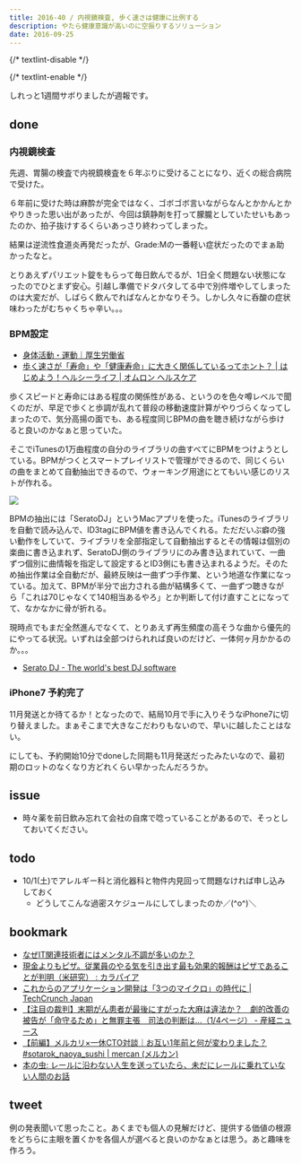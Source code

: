 ```yaml
---
title: 2016-40 / 内視鏡検査, 歩く速さは健康に比例する
description: やたら健康意識が高いのに空振りするソリューション
date: 2016-09-25
---
```


{/* textlint-disable */}


{/* textlint-enable */}

しれっと1週間サボりましたが週報です。

done
----

###  内視鏡検査

先週、胃腸の検査で内視鏡検査を６年ぶりに受けることになり、近くの総合病院で受けた。

６年前に受けた時は麻酔が完全ではなく、ゴボゴボ言いながらなんとかかんとかやりきった思い出があったが、今回は鎮静剤を打って朦朧としていたせいもあったのか、拍子抜けするくらいあっさり終わってしまった。

結果は逆流性食道炎再発だったが、Grade:Mの一番軽い症状だったのでまぁ助かったなと。

とりあえずパリエット錠をもらって毎日飲んでるが、1日全く問題ない状態になったのでひとまず安心。引越し準備でドタバタしてる中で別件増やしてしまったのは大変だが、しばらく飲んでればなんとかなりそう。しかし久々に呑酸の症状味わったがむちゃくちゃ辛い。。。

###  BPM設定

- [身体活動・運動｜厚生労働省](https://www.mhlw.go.jp/www1/topics/kenko21_11/b2.html)
- [歩く速さが「寿命」や「健康寿命」に大きく関係しているってホント？ | はじめよう！ヘルシーライフ | オムロン ヘルスケア](https://www.healthcare.omron.co.jp/resource/column/life/140.html)

歩くスピードと寿命にはある程度の関係性がある、というのを色々噂レベルで聞くのだが、早足で歩くと歩調が乱れて普段の移動速度計算がやりづらくなってしまったので、気分高揚の面でも、ある程度同じBPMの曲を聴き続けながら歩けると良いのかなぁと思っていた。

そこでiTunesの1万曲程度の自分のライブラリの曲すべてにBPMをつけようとしている。BPMがつくとスマートプレイリストで管理ができるので、同じくらいの曲をまとめて自動抽出できるので、ウォーキング用途にとてもいい感じのリストが作れる。

![](/img/blog/2016-40/20160925095520.jpeg)

BPMの抽出には「SeratoDJ」というMacアプリを使った。iTunesのライブラリを自動で読み込んで、ID3tagにBPM値を書き込んでくれる。ただだいぶ癖の強い動作をしていて、ライブラリを全部指定して自動抽出するとその情報は個別の楽曲に書き込まれず、SeratoDJ側のライブラリにのみ書き込まれていて、一曲ずつ個別に曲情報を指定して設定するとID3側にも書き込まれるようだ。そのため抽出作業は全自動だが、最終反映は一曲ずつ手作業、という地道な作業になっている。加えて、BPMが半分で出力される曲が結構多くて、一曲ずつ聴きながら「これは70じゃなくて140相当あるやろ」とか判断して付け直すことになってて、なかなかに骨が折れる。

現時点でもまだ全然進んでなくて、とりあえず再生頻度の高そうな曲から優先的にやってる状況。いずれは全部つけられれば良いのだけど、一体何ヶ月かかるのか。。。

- [Serato DJ - The world's best DJ software](https://serato.com/dj)

###  iPhone7 予約完了

11月発送とか待てるか！となったので、結局10月で手に入りそうなiPhone7に切り替えました。まぁそこまで大きなこだわりもないので、早いに越したことはない。

にしても、予約開始10分でdoneした同期も11月発送だったみたいなので、最初期のロットのなくなり方どれくらい早かったんだろうか。

issue
----

- 時々薬を前日飲み忘れて会社の自席で唸っていることがあるので、そっとしておいてください。

todo
----

- 10/1(土)でアレルギー科と消化器科と物件内見回って問題なければ申し込みしておく
  - どうしてこんな過密スケジュールにしてしまったのか／(^o^)＼

bookmark
----

- [なぜIT関連技術者にはメンタル不調が多いのか？](https://blogos.com/article/189902/)
- [現金よりもピザ。従業員のやる気を引き出す最も効果的報酬はピザであることが判明（米研究） : カラパイア](http://karapaia.com/archives/52224514.html)
- [これからのアプリケーション開発は「3つのマイクロ」の時代に | TechCrunch Japan](https://jp.techcrunch.com/2016/09/12/20160911why-app-development-is-going-micro/)
- [【注目の裁判】末期がん患者が最後にすがった大麻は違法か？　劇的改善の被告が「命守るため」と無罪主張　司法の判断は…（1/4ページ） - 産経ニュース](https://www.sankei.com/premium/news/160423/prm1604230016-n1.html)
- [【前編】メルカリ×一休CTO対談｜お互い1年前と何が変わりました？ #sotarok_naoya_sushi | mercan (メルカン)](https://mercan.mercari.com/articles/sotarok_naoya_sushi_01/)
- [本の虫: レールに沿わない人生を送っていたら、未だにレールに乗れていない人間のお話](https://cpplover.blogspot.com/2016/09/blog-post.html)

tweet
----

例の発表聞いて思ったこと。あくまでも個人の見解だけど、提供する価値の根源をどちらに主眼を置くかを各個人が選べると良いのかなぁとは思う。あと趣味を作ろう。

<X url="https://twitter.com/legnoh/status/779649359210086400" />
<X url="https://twitter.com/legnoh/status/779650273983602690" />
<X url="https://twitter.com/legnoh/status/779650476128112640" />
